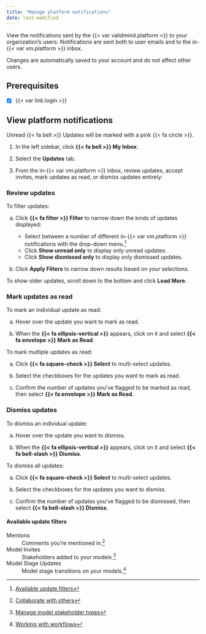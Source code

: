 ```yaml
---
title: "Manage platform notifications"
date: last-modified
---
```


View <!-- and customize --> the notifications sent by the {{< var validmind.platform >}} to your organization's users. Notifications are sent both to user emails and to the in-{{< var vm.platform >}} inbox.

:::{.callout}
Changes are automatically saved to your account and do not affect other users.
:::

::: {.attn}

## Prerequisites

- [x] {{< var link.login >}}
<!-- - [x] To customize platform notifications, you must be a [{{< fa hand >}} Customer Admin]{.bubble} or assigned another role with sufficient permissions.[^1] -->

:::

## View platform notifications

::: {.callout}
Unread {{< fa bell >}} Updates will be marked with a [pink {{< fa circle >}}]{.pink}.
:::

1. In the left sidebar, click **{{< fa bell >}} My Inbox**.

2. Select the **Updates** tab.

3. From the in-{{< var vm.platform >}} inbox, review updates, accept invites, mark updates as read, or dismiss updates entirely:

::: {.panel-tabset}

### Review updates

To filter updates:

a. Click **{{< fa filter >}} Filter** to narrow down the kinds of updates displayed:

    - Select between a number of different in-{{< var vm.platform >}} notifications with the drop-down menu.[^1]
    - Click **Show unread only** to display only unread updates.
    - Click **Show dismissed only** to display only dismissed updates.

b. Click **Apply Filters** to narrow down results based on your selections.

To show older updates, scroll down to the bottom and click **Load More**.

<!-- AS PER NATE THE BELOW IS NOT LIVE YET -->

<!-- ### Accept invites

Invites to join a {{< var vm.product >}} organization offer the option to accept the invite from within the {{< var vm.platform >}}:

- Click **Accept Invite** to join the organization.
- Accepting an invite will automatically mark the invitation notification as read. -->

### Mark updates as read

To mark an individual update as read:

a. Hover over the update you want to mark as read.

b. When the **{{< fa ellipsis-vertical >}}** appears, click on it and select **{{< fa envelope >}} Mark as Read**.

To mark multiple updates as read:

a. Click **{{< fa square-check >}} Select** to multi-select updates.

b. Select the checkboxes for the updates you want to mark as read.

c. Confirm the number of updates you've flagged to be marked as read, then select **{{< fa envelope >}} Mark as Read**.

### Dismiss updates

To dismiss an individual update:

a. Hover over the update you want to dismiss.

b. When the **{{< fa ellipsis-vertical >}}** appears, click on it and select **{{< fa bell-slash >}} Dismiss**.

To dismiss all updates:

a. Click **{{< fa square-check >}} Select** to multi-select updates.

b. Select the checkboxes for the updates you want to dismiss.

c. Confirm the number of updates you've flagged to be dismissed, then select **{{< fa bell-slash >}} Dismiss**.

:::

#### Available update filters

Mentions
: Comments you're mentioned in.[^2]

Model Invites
: Stakeholders added to your models.[^3]

Model Stage Updates
: Model stage transitions on your models.[^4]

<!-- CUSTOMIZATION DOESN'T EXIST YET -->

<!-- ## Customize platform notifications -->


<!-- FOOTNOTES -->

<!-- [^1]: [Manage permissions](/guide/configuration/manage-permissions.qmd) -->

[^1]: [Available update filters](#available-update-filters)

[^2]: [Collaborate with others](/guide/model-documentation/collaborate-with-others.qmd#commenting)

[^3]: [Manage model stakeholder types](/guide/configuration/manage-model-stakeholder-types.qmd#manage-stakeholder-types-on-models)

[^4]: [Working with workflows](/guide/model-workflows/working-with-model-workflows.qmd)